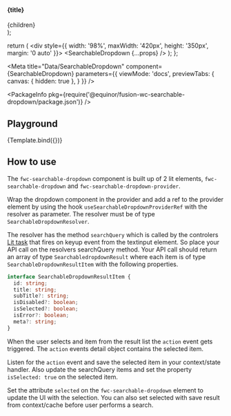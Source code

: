   <section>
    <h4>{title}</h4>
    <div style={{ position: 'relative' }}>{children}</div>
  </section>
);

  return (
    <div style={{ width: '98%', maxWidth: '420px', height: '350px', margin: '0 auto' }}>
      <SearchableDropdown {...props} />
    </div>
  );
};

<Meta
  title="Data/SearchableDropdown"
  component={SearchableDropdown}
  parameters={{
    viewMode: 'docs',
    previewTabs: {
      canvas: { hidden: true },
    }
  }}
/>

<PackageInfo pkg={require('@equinor/fusion-wc-searchable-dropdown/package.json')} />

<Description markdown={readme} />

## Playground

<Canvas>
  <Story name="Default" args={{
      placeholder: 'Start to type to search...',
      initialText: 'The initial text result',
      id: 'sdd-test',
      variant: 'page',
      dropdownHeight: '300px'
    }}
    argTypes={{
      id: {
        type: 'string',
        description: 'HTML ID for component',
      },
      placeholder: {
        description: 'TextInput placeholder string',
      },
      initialText: {
        type: 'string',
        description: 'First item in dropdown before any search is done',
      },
      variant: {
        type: 'string',
        description: 'The type of Searchabledropdown to render, multiple variants for header or page usage',
        control: 'select',
        options: [
          'page', 'page-outlined', 'page-dense', 'header', 'header-filled'
        ]
      },
      dropdownHeight: {
        description: 'The scroll height for dropdown result list'
      },
      label: {
        description: 'Textinput label'
      },
      value: {
        description: 'The selected value do display in TextInput'
      },
      meta: {
        description: 'A fwc-icon name to show AFTER each list item. may also be set per result item.'
      },
      graphic: {
        description: 'A fwc-icon name to show BEFORE each list item. may also be set per result item.'
      },
      multiple: {
        description: 'Flag for selecting multiple items.'
      }
    }}
    >
    {Template.bind({})}
  </Story>
</Canvas>

<ArgsTable story="Default" />

## How to use

The ``fwc-searchable-dropdown`` component is built up of 2 lit elements, ``fwc-searchable-dropdown`` and ``fwc-searchable-dropdown-provider``.

Wrap the dropdown component in the provider and add a ref to the provider element by using the hook ``useSearchableDropdownProviderRef`` with the resolver as parameter.
The resolver must be of type ``SearchableDropdownResolver``. 

The resolver has the method ``searchQuery`` which is called by the controlers [Lit task](https://github.com/lit/lit/tree/main/packages/labs/task) 
that fires on keyup event from the textinput element. So place your API call on the resolvers searchQuery method.
Your API call should return an array of type ``SearchabledropdownResult`` where each item is of type ``SearchableDropdownResultItem`` with the following properties.

```typescript
interface SearchableDropdownResultItem {
  id: string;
  title: string;
  subTitle?: string;
  isDisabled?: boolean;
  isSelected?: boolean;
  isError?: boolean;
  meta?: string;
}
```

When the user selects and item from the result list the ``action`` event gets triggered. The ``action`` events detail object contains the selected item. 

Listen for the ``action`` event and save the selected item in your context/state handler. Also update the searchQuery items and set the property ``isSelected: true`` 
on the selected item. 

Set the attribute ``selected`` on the ``fwc-searchable-dropdown`` element to update the UI with the selection. You can also set selected with save result from context/cache before user performs a search.